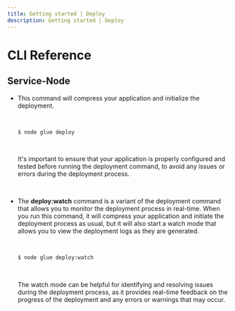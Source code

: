 ```yaml
---
title: Getting started | Deploy
description: Getting started | Deploy
---
```



<Meta title="Deploy Plugin/CLI Reference" />

# CLI Reference

## Service-Node

  * This command will compress your application and initialize the deployment.

    <br/>

    ```bash
    $ node glue deploy
    ```

    <br/>

    It's important to ensure that your application is properly configured and tested before running the deployment command, to avoid any issues or errors during the deployment process.
    
    <br/> 
    
  * The **deploy:watch** command is a variant of the deployment command that allows you to monitor the deployment process in real-time. When you run this command, it will compress your application and initiate the deployment process as usual, but it will also start a watch mode that allows you to view the deployment logs as they are generated.

    <br/>

    ```bash
    $ node glue deploy:watch
    ```

    <br/>

    The watch mode can be helpful for identifying and resolving issues during the deployment process, as it provides real-time feedback on the progress of the deployment and any errors or warnings that may occur.
